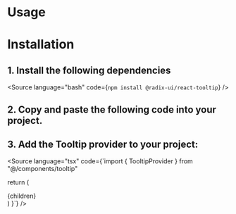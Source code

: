 

<Meta of={Stories} />

# Usage

<Canvas of={Stories.Default} />

<Controls />

# Installation

## 1. Install the following dependencies

<Source language="bash" code={`npm install @radix-ui/react-tooltip`} />

## 2. Copy and paste the following code into your project.

<Source language="tsx" code={Code} />

## 3. Add the Tooltip provider to your project:

<Source
  language="tsx"
  code={`import { TooltipProvider } from "@/components/tooltip"
 
  return (
    <html lang="en">
      <head />
      <body>
        <TooltipProvider>
            <main>{children}</main>
        </TooltipProvider>
      </body>
    </html>
  )
}`}
/>
